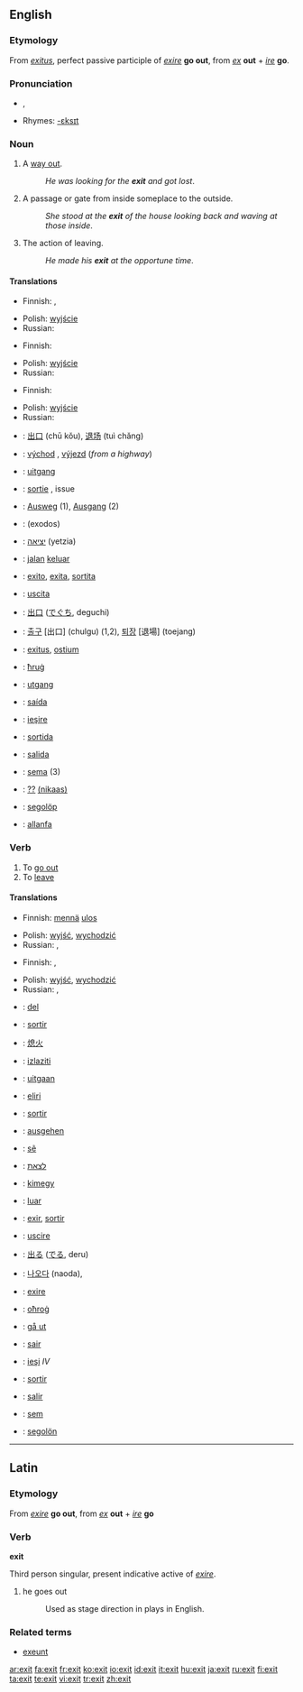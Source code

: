 ==English==

===Etymology===
From {{L.}} ''[[exitus]]'', perfect passive participle of  ''[[exire]]'' '''go out''', from ''[[ex]]'' '''out''' + ''[[ire]]'' '''go'''.

===Pronunciation===
* {{IPA|/ˈɛgzɪt/|/ˈɛksɪt/}}, {{SAMPA|/"EgzIt/|/"EksIt/}}
* Rhymes: [[Rhymes:English:-ɛksɪt|-ɛksɪt]]

===Noun===
{{en-noun}}

# A [[way out]].
#: ''He was looking for the '''exit''' and got lost''.
# A passage or gate from inside someplace to the outside.
#: ''She stood at the '''exit''' of the house looking back and waving at those inside''.
# The action of leaving.
#: ''He made his '''exit''' at the opportune time''.

====Translations====
{{trans-top|way out}}
* Finnish: {{t|fi|ulospääsy}}, {{t+|fi|uloskäynti}}
{{trans-mid}}
* Polish: [[wyjście]] {{n}}
* Russian: {{t|ru|выход|m|tr=výχod|sc=Cyrl}}
{{trans-bottom}}

{{trans-top|passage from inside to outside}}
* Finnish: {{t+|fi|uloskäynti}}
{{trans-mid}}
* Polish: [[wyjście]] {{n}}
* Russian: {{t|ru|выход|m|tr=výχod|sc=Cyrl}}
{{trans-bottom}}

{{trans-top|action of leaving}}
* Finnish: {{t-|fi|lähtö}}
{{trans-mid}}
* Polish: [[wyjście]] {{n}}
* Russian: {{t|ru|выход|m|tr=výχod|sc=Cyrl}}
{{trans-bottom}}

{{checktrans-top}}
* {{ttbc|Chinese}}: [[出口]] (chū kǒu), [[退场]] (tuì chǎng)
* {{ttbc|Czech}}: [[východ]] {{m}}, [[výjezd]] {{m}} (''from a highway'')
* {{ttbc|Dutch}}: [[uitgang]]
* {{ttbc|French}}: [[sortie]] {{f}}, issue {{f}}
* {{ttbc|German}}: [[Ausweg]] {{m}} (1), [[Ausgang]] {{m}} (2)
* {{ttbc|Greek}}: (exodos)
* {{ttbc|Hebrew}}: [[יציאה]] (yetzia)
* {{ttbc|Indonesian}}: [[jalan]] [[keluar]]
* {{ttbc|Interlingua}}: [[exito]], [[exita]], [[sortita]]
* {{ttbc|Italian}}: [[uscita]] {{f}}
{{trans-mid}}
* {{ttbc|Japanese}}: [[出口]] ([[でぐち]], deguchi)
* {{ttbc|Korean}}: [[출구]] [出口] (chulgu) (1,2), [[퇴장]] [退場] (toejang)
* {{ttbc|Latin}}: [[exitus]], [[ostium]]
* {{ttbc|Maltese}}: [[ħruġ]]
* {{ttbc|Norwegian}}: [[utgang]]
* {{ttbc|Portuguese}}: [[saída]] {{f}}
* {{ttbc|Romanian}}: [[ieşire]] {{f}}
* {{ttbc|Romansch}}: [[sortida]] {{f}}
* {{ttbc|Spanish}}: [[salida]] {{f}}
* {{ttbc|Tupinambá}}: [[sema]] (3)
* {{ttbc|Urdu}}: [[??]] [[(nikaas)]] {{m}}
* {{ttbc|Volapük}}: [[segolöp]]
* {{ttbc|Welsh}}: [[allanfa]] {{f}}
{{trans-bottom}}

===Verb===
{{en-verb}}

# To [[go out]]
# To [[leave]]

====Translations====
{{trans-top|to go out}}
* Finnish: [[mennä]] [[ulos]]
{{trans-mid}}
* Polish: [[wyjść]], [[wychodzić]]
* Russian: {{t|ru|выходить|tr=vyχodít'|sc=Cyrl}} {{impf}}, {{t|ru|выйти|tr=výjti|sc=Cyrl}} {{pf}}
{{trans-bottom}}

{{trans-top|to leave}}
* Finnish: {{t+|fi|poistua}}, {{t+|fi|lähteä}}
{{trans-mid}}
* Polish: [[wyjść]], [[wychodzić]]
* Russian: {{t|ru|выходить|tr=vyχodít'|sc=Cyrl}} {{impf}}, {{t|ru|выйти|tr=výjti|sc=Cyrl}} {{pf}}
{{trans-bottom}}

{{checktrans-top}}
* {{ttbc|Albanian}}: [[del]]
* {{ttbc|Catalan}}: [[sortir]]
* {{ttbc|Chinese}}: [[熄火]]
* {{ttbc|Croatian}}: [[izlaziti]]
* {{ttbc|Dutch}}: [[uit]][[gaan]]
* {{ttbc|Esperanto}}: [[el]][[iri]]
* {{ttbc|French}}: [[sortir]]
* {{ttbc|German}}: [[aus]][[gehen]]
* {{ttbc|Guarani}}: [[sẽ]]
* {{ttbc|Hebrew}}: [[לצאת]]
* {{ttbc|Hungarian}}: [[ki]][[megy]]
* {{ttbc|Indonesian}}: [[luar]]
* {{ttbc|Interlingua}}: [[exir]], [[sortir]]
* {{ttbc|Italian}}: [[uscire]]
* {{ttbc|Japanese}}: [[出る]] ([[でる]], deru)
* {{ttbc|Korean}}: [[나오다]] (naoda),
{{trans-mid}}
* {{ttbc|Latin}}: [[exire]]
* {{ttbc|Maltese}}: [[oħroġ]]
* {{ttbc|Norwegian}}: [[gå ut]]
* {{ttbc|Portuguese}}: [[sair]]
* {{ttbc|Romanian}}: [[ieşi]] ''IV''
* {{ttbc|Romansch}}: [[sortir]]
* {{ttbc|Spanish}}: [[salir]]
* {{ttbc|Tupinambá}}: [[sem]]
* {{ttbc|Volapük}}: [[segolön]]
{{trans-bottom}}

----

==Latin==

===Etymology===
From ''[[exire]]'' '''go out''', from ''[[ex]]'' '''out''' + ''[[ire]]'' '''go'''

===Verb===
'''exit'''

Third person singular, present indicative active of ''[[exire]]''.

# he goes out
#: Used as stage direction in plays in English.

===Related terms===
* [[exeunt]]

[[ar:exit]]
[[fa:exit]]
[[fr:exit]]
[[ko:exit]]
[[io:exit]]
[[id:exit]]
[[it:exit]]
[[hu:exit]]
[[ja:exit]]
[[ru:exit]]
[[fi:exit]]
[[ta:exit]]
[[te:exit]]
[[vi:exit]]
[[tr:exit]]
[[zh:exit]]